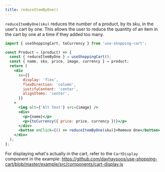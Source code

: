 ```yaml
---
title: reduceItemByOne()
---
```


<div>

`reduceItemByOne(sku)` reduces the number of a product, by its sku, in the user's cart by one. This allows the user to reduce the quantity of an item in the cart by one at a time if they added too many.

```jsx
import { useShoppingCart, toCurrency } from 'use-shopping-cart';

const Product = (product) => {
  const { reduceItemByOne } = useShoppingCart();
  const { name, sku, price, image, currency } = product;
  return (
    <div
      sx={{
        display: 'flex',
        flexDirection: 'column',
        justifyContent: 'center',
        alignItems: 'center',
      }}
    >
      <img alt={'Alt Text'} src={image} />
      <div>
        <p>{name}</p>
        <p>{toCurrency({ price: price, currency })}</p>
      </div>
      <button onClick={() => reduceItemByOne(sku)}>Remove One</button>
    </div>
  );
};
```

For displaying what's actually in the cart, refer to the `CartDisplay` component in the example:
https://github.com/dayhaysoos/use-shopping-cart/blob/master/example/src/components/cart-display.js

</div>
